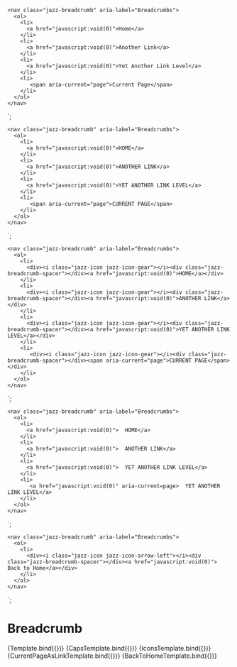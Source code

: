 
<Meta title="Components/Breadcrumbs" component="Breadcrumbs" />

    <nav class="jazz-breadcrumb" aria-label="Breadcrumbs">
      <ol>
        <li>
          <a href="javascript:void(0)">Home</a>
        </li>
        <li>
          <a href="javascript:void(0)">Another Link</a>
        </li>
        <li>
          <a href="javascript:void(0)">Yet Another Link Level</a>
        </li>
        <li>
           <span aria-current="page">Current Page</span>
        </li>
      </ol>
    </nav>
`;

    <nav class="jazz-breadcrumb" aria-label="Breadcrumbs">
      <ol>
        <li>
          <a href="javascript:void(0)">HOME</a>
        </li>
        <li>
          <a href="javascript:void(0)">ANOTHER LINK</a>
        </li>
        <li>
          <a href="javascript:void(0)">YET ANOTHER LINK LEVEL</a>
        </li>
        <li>
           <span aria-current="page">CURRENT PAGE</span>
        </li>
      </ol>
    </nav>
`;

    <nav class="jazz-breadcrumb" aria-label="Breadcrumbs">
      <ol>
        <li>
          <div><i class="jazz-icon jazz-icon-gear"></i><div class="jazz-breadcrumb-spacer"></div><a href="javascript:void(0)">HOME</a></div>
        </li>
        <li>
          <div><i class="jazz-icon jazz-icon-gear"></i><div class="jazz-breadcrumb-spacer"></div><a href="javascript:void(0)">ANOTHER LINK</a></div>
        </li>
        <li>
          <div><i class="jazz-icon jazz-icon-gear"></i><div class="jazz-breadcrumb-spacer"></div><a href="javascript:void(0)">YET ANOTHER LINK LEVEL</a></div>
        </li>
        <li>
           <div><i class="jazz-icon jazz-icon-gear"></i><div class="jazz-breadcrumb-spacer"></div><span aria-current="page">CURRENT PAGE</span></div>
        </li>
      </ol>
    </nav>
`;

    <nav class="jazz-breadcrumb" aria-label="Breadcrumbs">
      <ol>
        <li>
          <a href="javascript:void(0)">  HOME</a>
        </li>
        <li>
          <a href="javascript:void(0)">  ANOTHER LINK</a>
        </li>
        <li>
          <a href="javascript:void(0)">  YET ANOTHER LINK LEVEL</a>
        </li>
        <li>
           <a href="javascript:void(0)" aria-current=page>  YET ANOTHER LINK LEVEL</a>
        </li>
      </ol>
    </nav>
`;

    <nav class="jazz-breadcrumb" aria-label="Breadcrumbs">
      <ol>
        <li>
          <div><i class="jazz-icon jazz-icon-arrow-left"></i><div class="jazz-breadcrumb-spacer"></div><a href="javascript:void(0)">  Back to Home</a></div>
        </li>
      </ol>
    </nav>
`;


# Breadcrumb

<Canvas>
    <Story name="Basic" args={{
    }}>
      {Template.bind({})}
    </Story>
</Canvas>

<Canvas>
    <Story name="All Caps" args={{
    }}>
      {CapsTemplate.bind({})}
    </Story>
</Canvas>

<Canvas>
    <Story name="With Icons" args={{
    }}>
      {IconsTemplate.bind({})}
    </Story>
</Canvas>

<Canvas>
    <Story name="Current Page as a Link" args={{
    }}>
      {CurrentPageAsLinkTemplate.bind({})}
    </Story>
</Canvas>

<Canvas>
    <Story name="Back to Home" args={{
    }}>
      {BackToHomeTemplate.bind({})}
    </Story>
</Canvas>
